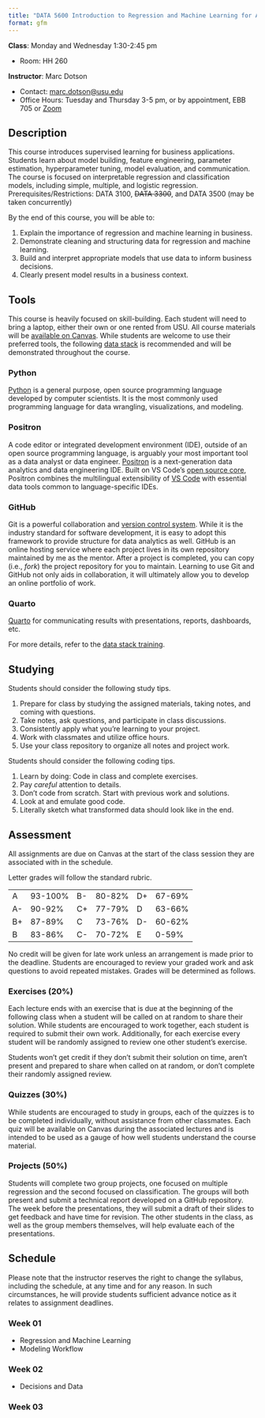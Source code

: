 ```yaml
---
title: "DATA 5600 Introduction to Regression and Machine Learning for Analytics"
format: gfm
---
```


**Class**: Monday and Wednesday 1:30-2:45 pm

- Room: HH 260

**Instructor**: Marc Dotson

- Contact: [marc.dotson@usu.edu](mailto:marc.dotson@usu.edu)
- Office Hours: Tuesday and Thursday 3-5 pm, or by appointment, EBB 705 or [Zoom](https://usu-edu.zoom.us/j/9087876841?pwd=4Nl9sQnSAk3lXfwblJQduriCrzDYok.1)

## Description

This course introduces supervised learning for business applications. Students learn about model building, feature engineering, parameter estimation, hyperparameter tuning, model evaluation, and communication. The course is focused on interpretable regression and classification models, including simple, multiple, and logistic regression. Prerequisites/Restrictions: DATA 3100, ~~DATA 3300~~, and DATA 3500 (may be taken concurrently)

By the end of this course, you will be able to:

1. Explain the importance of regression and machine learning in business.
2. Demonstrate cleaning and structuring data for regression and machine learning.
3. Build and interpret appropriate models that use data to inform business decisions.
4. Clearly present model results in a business context.

## Tools

This course is heavily focused on skill-building. Each student will need to bring a laptop, either their own or one rented from USU. All course materials will be [available on Canvas](https://usu.instructure.com). While students are welcome to use their preferred tools, the following [data stack](https://github.com/marcdotson/data-stack) is recommended and will be demonstrated throughout the course.

### Python

[Python](https://github.com/marcdotson/data-stack?tab=readme-ov-file#python) is a general purpose, open source programming language developed by computer scientists. It is the most commonly used programming language for data wrangling, visualizations, and modeling.

### Positron

A code editor or integrated development environment (IDE), outside of an open source programming language, is arguably your most important tool as a data analyst or data engineer. [Positron](https://github.com/marcdotson/data-stack?tab=readme-ov-file#sec-positron) is a next-generation data analytics and data engineering IDE. Built on VS Code's [open source core](https://github.com/microsoft/vscode), Positron combines the multilingual extensibility of [VS Code](https://code.visualstudio.com/) with essential data tools common to language-specific IDEs.

### GitHub

Git is a powerful collaboration and [version control system](https://peerj.com/preprints/3159v2/). While it is the industry standard for software development, it is easy to adopt this framework to provide structure for data analytics as well. GitHub is an online hosting service where each project lives in its own repository maintained by me as the mentor. After a project is completed, you can copy (i.e., *fork*) the project repository for you to maintain. Learning to use Git and GitHub not only aids in collaboration, it will ultimately allow you to develop an online portfolio of work.

### Quarto

[Quarto](#sec-quarto) for communicating results with presentations, reports, dashboards, etc.

For more details, refer to the [data stack training](https://github.com/marcdotson/data-stack).

## Studying

Students should consider the following study tips.

1. Prepare for class by studying the assigned materials, taking notes, and coming with questions.
2. Take notes, ask questions, and participate in class discussions.
3. Consistently apply what you're learning to your project.
4. Work with classmates and utilize office hours.
5. Use your class repository to organize all notes and project work.

Students should consider the following coding tips.

1. Learn by doing: Code in class and complete exercises.
2. Pay *careful* attention to details.
3. Don't code from scratch. Start with previous work and solutions.
4. Look at and emulate good code.
5. Literally sketch what transformed data should look like in the end.

## Assessment

All assignments are due on Canvas at the start of the class session they are associated with in the schedule.

Letter grades will follow the standard rubric.

|    |         |    |        |    |        |
| :- | :------ | :- | :----- | :- | :----- |
| A  | 93-100% | B- | 80-82% | D+ | 67-69% |
| A- | 90-92%  | C+ | 77-79% | D  | 63-66% |
| B+ | 87-89%  | C  | 73-76% | D- | 60-62% |
| B  | 83-86%  | C- | 70-72% | E  | 0-59%  |

No credit will be given for late work unless an arrangement is made prior to the deadline. Students are encouraged to review your graded work and ask questions to avoid repeated mistakes. Grades will be determined as follows.

### Exercises (20%)

Each lecture ends with an exercise that is due at the beginning of the following class when a student will be called on at random to share their solution. While students are encouraged to work together, each student is required to submit their own work. Additionally, for each exercise every student will be randomly assigned to review one other student’s exercise.

Students won’t get credit if they don’t submit their solution on time, aren’t present and prepared to share when called on at random, or don’t complete their randomly assigned review.

### Quizzes (30%)

While students are encouraged to study in groups, each of the quizzes is to be completed individually, without assistance from other classmates. Each quiz will be available on Canvas during the associated lectures and is intended to be used as a gauge of how well students understand the course material.

<!-- ### Interviews

During the first two weeks of class, during the two weeks in the middle of the semester, and during the final two weeks of class each student will have a required 10-minute interview with me where we discuss the course and their efforts and evaluate their understanding in the form of an oral exam. -->

### Projects (50%)

Students will complete two group projects, one focused on multiple regression and the second focused on classification. The groups will both present and submit a technical report developed on a GitHub repository. The week before the presentations, they will submit a draft of their slides to get feedback and have time for revision. The other students in the class, as well as the group members themselves, will help evaluate each of the presentations.

## Schedule

Please note that the instructor reserves the right to change the syllabus, including the schedule, at any time and for any reason. In such circumstances, he will provide students sufficient advance notice as it relates to assignment deadlines.

### Week 01

- Regression and Machine Learning
- Modeling Workflow

### Week 02

- Decisions and Data

### Week 03



